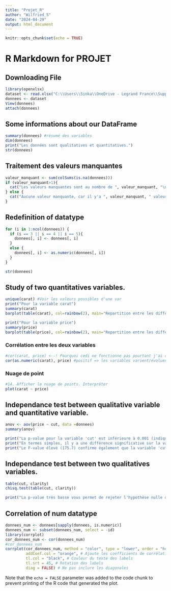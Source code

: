 ---
title: "Projet_R"
author: "Wilfried_S"
date: "2024-04-29"
output: html_document
---

```{r setup, include=FALSE}
knitr::opts_chunk$set(echo = TRUE)
```

# R Markdown for PROJET

## Downloading File

```{r}
library(openxlsx)
dataset <- read.xlsx("C:\\Users\\Sinka\\OneDrive - Legrand France\\Support DATA IA\\R\\TP_projet\\diamonds_dataset.xlsx")
donnees <- dataset
View(donnees)
attach(donnees)
```

## Some informations about our DataFrame

```{r}
summary(donnees) #résumé des variables
dim(donnees)
print("Les données sont qualitatives et quantitatives.")
str(donnees)
```

## Traitement des valeurs manquantes

```{r}
valeur_manquant <- sum(colSums(is.na(donnees)))
if (valeur_manquant>1){
  cat("Les valeurs manquantes sont au nombre de ", valeur_manquant, "\n")
} else {
  cat("Aucune valeur manquante, car il y'a ", valeur_manquant, " valeur manquante!", "\n")
}
```
## Redefinition of datatype

```{r}
for (i in 1:ncol(donnees)) {
  if (i == 3 || i == 4 || i == 5){
    donnees[, i] <- donnees[, i]
  }
  else {
    donnees[, i] <- as.numeric(donnees[, i])
  }
}

str(donnees)
```

## Study of two quantitatives variables.

```{r}
unique(carat) #Voir les valeurs possibles d'une var
print("Pour la variable carat")
summary(carat)
barplot(table(carat), col=rainbow(2), main="Repartition entre les differents type de carat.")
```

```{r}
print("Pour la variable price")
summary(price)
barplot(table(price), col=rainbow(2), main="Repartition entre les differents type de prix.")
```

### Corrélation entre les deux variables

```{r}
#cor(carat, price) <--! Pourquoi cedi ne fonctionne pas pourtant j'ai converti les valeurs en num??? >
cor(as.numeric(carat), price) #positif => les variables varient/évoluent dans le même sens.
```
### Nuage de point

```{r}
#14. Afficher le nuage de points. Interpréter
plot(carat ~ price)
```

## Independance test between qualitative variable and quantitative variable.

```{r}
anov <- aov(price ~ cut, data =donnees)
summary(anov)

print("La p-value pour la variable 'cut' est inférieure à 0.001 (indiquée par ***), ce qui signifie que nous pouvons rejeter l'hypothèse nulle que toutes les catégories de 'cut' ont la même moyenne.")
print("En termes simples, il y a une différence significative sur la variable dépendante en fonction des différents niveaux de 'cut'.")
print("Le F-value élevé (175.7) confirme également que la variable 'cut' a un effet significatif et fort sur la variable dépendante.")
```

## Independance test between two qualitatives variables.

```{r}
table(cut, clarity)
chisq.test(table(cut, clarity))

print("La p-value très basse vous permet de rejeter l'hypothèse nulle d'indépendance entre les variables 'cut' et 'clarity'. En d'autres termes, il existe une association statistiquement significative entre la qualité de la taille ('cut') et la clarté ('clarity') des données analysées. Les deux variables ne sont pas indépendantes, et les variations dans l'une sont associées à des variations dans l'autre.")
```

## Correlation of num datatype

```{r}
donnees_num <- donnees[sapply(donnees, is.numeric)]
donnees_num <- subset(donnees_num, select = -id)
library(corrplot)
cor_donnees_num <- cor(donnees_num)
#cor_donnees_num
corrplot(cor_donnees_num, method = "color", type = "lower", order = "hclust",
         addCoef.col = "orange", # Ajoute les coefficients de corrélation
         tl.col = "black", # Couleur du texte des labels
         tl.srt = 45, # Rotation des labels
         diag = FALSE) # Ne pas inclure les diagonales

```

Note that the `echo = FALSE` parameter was added to the code chunk to prevent printing of the R code that generated the plot.
